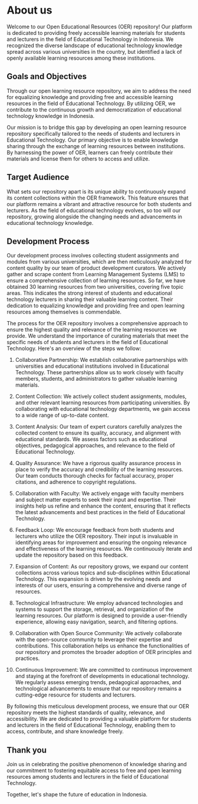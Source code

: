 # About us

Welcome to our Open Educational Resources (OER) repository! Our platform is dedicated to providing freely accessible learning materials for students and lecturers in the field of Educational Technology in Indonesia. We recognized the diverse landscape of educational technology knowledge spread across various universities in the country, but identified a lack of openly available learning resources among these institutions.

## Goals and Objectives

Through our open learning resource repository, we aim to address the need for equalizing knowledge and providing free and accessible learning resources in the field of Educational Technology. By utilizing OER, we contribute to the continuous growth and democratization of educational technology knowledge in Indonesia.

Our mission is to bridge this gap by developing an open learning resource repository specifically tailored to the needs of students and lecturers in Educational Technology. Our primary objective is to enable knowledge sharing through the exchange of learning resources between institutions. By harnessing the power of OER, learners can freely contribute their materials and license them for others to access and utilize.

## Target Audience

What sets our repository apart is its unique ability to continuously expand its content collections within the OER framework. This feature ensures that our platform remains a vibrant and attractive resource for both students and lecturers. As the field of educational technology evolves, so too will our repository, growing alongside the changing needs and advancements in educational technology knowledge.

## Development Process

Our development process involves collecting student assignments and modules from various universities, which are then meticulously analyzed for content quality by our team of product development curators. We actively gather and scrape content from Learning Management Systems (LMS) to ensure a comprehensive collection of learning resources. So far, we have obtained 30 learning resources from two universities, covering five topic areas. This indicates the strong interest of students and educational technology lecturers in sharing their valuable learning content. Their dedication to equalizing knowledge and providing free and open learning resources among themselves is commendable.

The process for the OER repository involves a comprehensive approach to ensure the highest quality and relevance of the learning resources we provide. We understand the importance of curating materials that meet the specific needs of students and lecturers in the field of Educational Technology. Here's an overview of the steps we follow:

1. Collaborative Partnership: We establish collaborative partnerships with universities and educational institutions involved in Educational Technology. These partnerships allow us to work closely with faculty members, students, and administrators to gather valuable learning materials.

2. Content Collection: We actively collect student assignments, modules, and other relevant learning resources from participating universities. By collaborating with educational technology departments, we gain access to a wide range of up-to-date content.

3. Content Analysis: Our team of expert curators carefully analyzes the collected content to ensure its quality, accuracy, and alignment with educational standards. We assess factors such as educational objectives, pedagogical approaches, and relevance to the field of Educational Technology.

4. Quality Assurance: We have a rigorous quality assurance process in place to verify the accuracy and credibility of the learning resources. Our team conducts thorough checks for factual accuracy, proper citations, and adherence to copyright regulations.

5. Collaboration with Faculty: We actively engage with faculty members and subject matter experts to seek their input and expertise. Their insights help us refine and enhance the content, ensuring that it reflects the latest advancements and best practices in the field of Educational Technology.

6. Feedback Loop: We encourage feedback from both students and lecturers who utilize the OER repository. Their input is invaluable in identifying areas for improvement and ensuring the ongoing relevance and effectiveness of the learning resources. We continuously iterate and update the repository based on this feedback.

7. Expansion of Content: As our repository grows, we expand our content collections across various topics and sub-disciplines within Educational Technology. This expansion is driven by the evolving needs and interests of our users, ensuring a comprehensive and diverse range of resources.

8. Technological Infrastructure: We employ advanced technologies and systems to support the storage, retrieval, and organization of the learning resources. Our platform is designed to provide a user-friendly experience, allowing easy navigation, search, and filtering options.

9. Collaboration with Open Source Community: We actively collaborate with the open-source community to leverage their expertise and contributions. This collaboration helps us enhance the functionalities of our repository and promotes the broader adoption of OER principles and practices.

10. Continuous Improvement: We are committed to continuous improvement and staying at the forefront of developments in educational technology. We regularly assess emerging trends, pedagogical approaches, and technological advancements to ensure that our repository remains a cutting-edge resource for students and lecturers.

By following this meticulous development process, we ensure that our OER repository meets the highest standards of quality, relevance, and accessibility. We are dedicated to providing a valuable platform for students and lecturers in the field of Educational Technology, enabling them to access, contribute, and share knowledge freely.

## Thank you

Join us in celebrating the positive phenomenon of knowledge sharing and our commitment to fostering equitable access to free and open learning resources among students and lecturers in the field of Educational Technology.

Together, let's shape the future of education in Indonesia.
